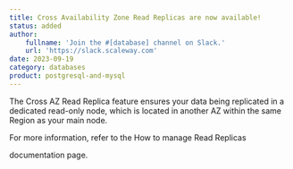 ```yaml
---
title: Cross Availability Zone Read Replicas are now available!
status: added
author:
    fullname: 'Join the #[database] channel on Slack.'
    url: 'https://slack.scaleway.com'
date: 2023-09-19
category: databases
product: postgresql-and-mysql
---
```


The Cross AZ Read Replica feature ensures your data being replicated in a dedicated read-only node, which is located in another AZ within the same Region as your main node.

For more information, refer to the <Link to=https://www.scaleway.com/en/docs/managed-databases/postgresql-and-mysql/how-to/manage-read-replica/>How to manage Read Replicas
</Link> documentation page.

